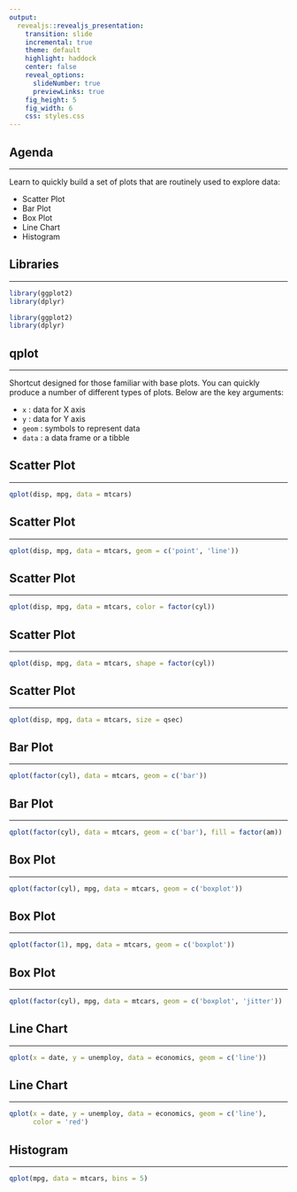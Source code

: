 ```yaml
---
output: 
  revealjs::revealjs_presentation:
    transition: slide
    incremental: true
    theme: default
    highlight: haddock
    center: false
    reveal_options:
      slideNumber: true
      previewLinks: true
    fig_height: 5
    fig_width: 6
    css: styles.css
---
```


## {data-background="thankyou.png"}

## Agenda

<hr>

Learn to quickly build a set of plots that are routinely used to explore data:

- Scatter Plot
- Bar Plot
- Box Plot
- Line Chart
- Histogram

## Libraries

<hr>

```r
library(ggplot2)
library(dplyr)
```

```r
library(ggplot2)
library(dplyr)
```

## qplot

<hr>

Shortcut designed for those familiar with base plots. You can quickly produce a number of different
types of plots. Below are the key arguments:

- `x`    : data for X axis
- `y`    : data for Y axis
- `geom` : symbols to represent data
- `data` : a data frame or a tibble

## Scatter Plot

<hr>

```r
qplot(disp, mpg, data = mtcars)
```

## Scatter Plot

<hr>

```r
qplot(disp, mpg, data = mtcars, geom = c('point', 'line'))
```

## Scatter Plot

<hr>

```r
qplot(disp, mpg, data = mtcars, color = factor(cyl))
```

## Scatter Plot

<hr>

```r
qplot(disp, mpg, data = mtcars, shape = factor(cyl))
```

## Scatter Plot

<hr>

```r
qplot(disp, mpg, data = mtcars, size = qsec)
```

## Bar Plot

<hr>

```r
qplot(factor(cyl), data = mtcars, geom = c('bar'))
```

## Bar Plot

<hr>

```r
qplot(factor(cyl), data = mtcars, geom = c('bar'), fill = factor(am))
```

## Box Plot

<hr>

```r
qplot(factor(cyl), mpg, data = mtcars, geom = c('boxplot'))
```

## Box Plot

<hr>

```r
qplot(factor(1), mpg, data = mtcars, geom = c('boxplot'))
```

## Box Plot

<hr>

```r
qplot(factor(cyl), mpg, data = mtcars, geom = c('boxplot', 'jitter'))
```

## Line Chart

<hr>

```r
qplot(x = date, y = unemploy, data = economics, geom = c('line'))
```

## Line Chart

<hr>

```r
qplot(x = date, y = unemploy, data = economics, geom = c('line'),
      color = 'red')
```

## Histogram

<hr>

```r
qplot(mpg, data = mtcars, bins = 5)
```

## {data-background="thankyou.png"}

<!-- To do: -->
<!--   - add intro slide -->